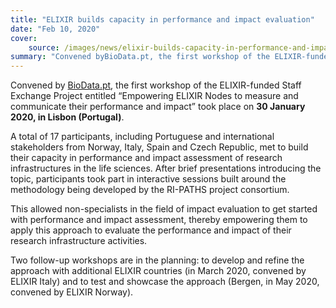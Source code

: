 ```yaml
---
title: "ELIXIR builds capacity in performance and impact evaluation"
date: "Feb 10, 2020"
cover:
    source: /images/news/elixir-builds-capacity-in-performance-and-impact-evaluation/cover.png
summary: "Convened byBioData.pt, the first workshop of the ELIXIR-funded Staff Exchange Project entitled “Empowering ELIXIR Nodes to measure and communicate their performance and impact” took place on 30 January 2020, in Lisbon (Portugal)"
---
```


Convened by [BioData.pt](https://biodata.pt), the first workshop of the ELIXIR-funded
Staff Exchange Project entitled “Empowering ELIXIR Nodes to measure and communicate
their performance and impact” took place on **30 January 2020, in Lisbon (Portugal)**.

A total of 17 participants, including Portuguese and international stakeholders
from Norway, Italy, Spain and Czech Republic, met to build their capacity in
performance and impact assessment of research infrastructures in the life sciences.
After brief presentations introducing the topic, participants took part in
interactive sessions built around the methodology being developed by
the RI-PATHS project consortium.

This allowed non-specialists in the field of impact evaluation to get started with
performance and impact assessment, thereby empowering them to apply this approach to
evaluate the performance and impact of their research infrastructure activities.

Two follow-up workshops are in the planning: to develop and refine the approach
with additional ELIXIR countries (in March 2020, convened by ELIXIR Italy) and
to test and showcase the approach (Bergen, in May 2020, convened by ELIXIR Norway).
